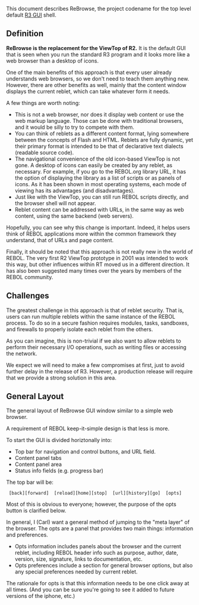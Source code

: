This document describes ReBrowse, the project codename for the top level default [[R3 GUI]] shell.

==Definition==

'''ReBrowse is the replacement for the ViewTop of R2.''' It is the default GUI that is seen when you run the standard R3 program and it looks more like a web browser than a desktop of icons.

One of the main benefits of this approach is that every user already understands web browsers, so we don't need to teach them anything new. However, there are other benefits as well, mainly that the content window displays the current reblet, which can take whatever form it needs.

A few things are worth noting:

*This is not a web browser, nor does it display web content or use the web markup language. Those can be done with traditional browsers, and it would be silly to try to compete with them.
*You can think of reblets as a different content format, lying somewhere between the concepts of Flash and HTML. Reblets are fully dynamic, yet their primary format is intended to be that of declarative text dialects (readable source code).
*The navigational convenience of the old icon-based ViewTop is not gone. A desktop of icons can easily be created by any reblet, as necessary. For example, if you go to the REBOL.org library URL, it has the option of displaying the library as a list of scripts or as panels of icons. As it has been shown in most operating systems, each mode of viewing has its advantages (and disadvantages).
*Just like with the ViewTop, you can still run REBOL scripts directly, and the browser shell will not appear.
*Reblet content can be addressed with URLs, in the same way as web content, using the same backend (web servers).

Hopefully, you can see why this change is important. Indeed, it helps users think of REBOL applications more within the common framework they understand, that of URLs and page content.

Finally, it should be noted that this approach is not really new in the world of REBOL. The very first R2 ViewTop prototype in 2001 was intended to work this way, but other influences within RT moved us in a different direction. It has also been suggested many times over the years by members of the REBOL community.

==Challenges==

The greatest challenge in this approach is that of reblet security. That is, users can run multiple reblets within the same instance of the REBOL process. To do so in a secure fashion requires modules, tasks, sandboxes, and firewalls to properly isolate each reblet from the others.

As you can imagine, this is non-trivial if we also want to allow reblets to perform their necessary I/O operations, such as writing files or accessing the network.

We expect we will need to make a few compromises at first, just to avoid further delay in the release of R3. However, a production release will require that we provide a strong solution in this area.

==General Layout==

The general layout of ReBrowse GUI window similar to a simple web browser.

A requirement of REBOL keep-it-simple design is that less is more.

To start the GUI is divided horiztonally into:

*Top bar for navigation and control buttons, and URL field.
*Content panel tabs
*Content panel area
*Status info fields (e.g. progress bar)

The top bar will be:

  [back][forward]  [reload][home][stop]  [url][history][go]  [opts]

Most of this is obvious to everyone; however, the purpose of the opts button is clarified below.

In general, I (Carl) want a general method of jumping to the &quot;meta layer&quot; of the browser. The opts are a panel that provides two main things: information and preferences.

*Opts information includes panels about the browser and the current reblet, including REBOL header info such as purpose, author, date, version, size, signature, links to documentation, etc.
*Opts preferences include a section for general browser options, but also any special preferences needed by current reblet.

The rationale for opts is that this information needs to be one click away at all times. (And you can be sure you're going to see it added to future versions of the iphone, etc.)